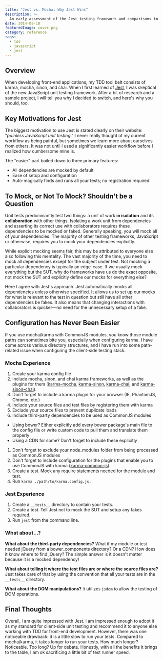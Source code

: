 ```yaml
---
title: "Jest vs. Mocha: Why Jest Wins"
description: >-
  An early assessment of the Jest testing framework and comparisons to mocha/karma.
date: 2014-09-10
featuredImage: cover.png
category: reference
tags:
  - tdd
  - javascript
  - jest
---
```


## Overview

When developing front-end applications, my TDD tool belt consists of karma, mocha, sinon, and chai. When I first learned of [Jest](http://facebook.github.io/jest), I was skeptical of the new JavaScript unit testing framework. After a bit of research and a sample project, I will tell you why I decided to switch, and here's why you should, too.

## Key Motivations for Jest

The biggest motivation to use Jest is stated clearly on their website: "_painless JavaScript unit testing_." I never really thought of my current workflow as being painful, but sometimes we learn more about ourselves from others. It was not until I used a significantly easier workflow before I realized how cumbersome mine is.

The "easier" part boiled down to three primary features:

- All dependencies are mocked by default
- Ease of setup and configuration
- Auto-magically finds and runs all your tests; no registration required

## To Mock, or Not To Mock? Shouldn't be a Question

Unit tests predominantly test two things: a unit of work **in isolation** and its **collaboration** with other things. Isolating a work unit from dependencies and asserting its correct use with collaborators requires these dependencies to be mocked or faked. Generally speaking, you will mock all of your dependencies. The majority of other testing frameworks, JavaScript or otherwise, requires you to mock your dependencies explicitly.

While explicit mocking seems fair, this may be attributed to everyone else also following this mentality. The vast majority of the time, you need to mock all dependencies except for the subject under test. Not mocking a particular dependency is typically an edge-case. If we usually mock everything but the SUT, why do frameworks have us do the exact opposite, not mock the SUT and explicitly define our mocks for everything else?

Here I agree with Jest's approach. Jest automatically mocks all dependencies unless otherwise specified. It allows us to set up our mocks for what is relevant to the test in question but still have all other dependencies be fakes. It also means that changing interactions with collaborators is quicker—no need for the unnecessary setup of a fake.

## Configuration has Never Been Easier

If you use mocha/karma with CommonJS modules, you know those module paths can sometimes bite you, especially when configuring karma. I have come across various directory structures, and I have run into some path-related issue when configuring the client-side testing stack.

### Mocha Experience

1. Create your karma config file
1. Include mocha, sinon, and chai karma frameworks, as well as the plugins for them ([karma-mocha](https://www.npmjs.org/package/karma-mocha), [karma-sinon](https://www.npmjs.org/package/karma-sinon), [karma-chai](https://www.npmjs.org/package/karma-chai), and [karma-sinon-chai](https://www.npmjs.org/package/karma-sinon-chai)).
1. Don't forget to include a karma plugin for your browser (IE, PhantomJS, Chrome, etc.)
1. Include your source files and test files by registering them with karma
1. Exclude your source files to prevent duplicate loads
1. Include third-party dependencies to be used as CommonJS modules

- Using bower? Either explicitly add every bower package's main file to the config file or write custom code to pull them and translate them properly
- Using a CDN for some? Don't forget to include these explicitly

1. Don't forget to exclude your node_modules folder from being processed as CommonJS modules
1. Don't forget to include configuration for the plugins that enable you to use CommonJS with karma ([karma-common-js](https://www.npmjs.org/package/karma-commonjs)).
1. Create a test. Mock any require statements needed for the module and test.
1. Run `karma ./path/to/karma.config.js.`

### Jest Experience

1. Create a `__tests__` directory to contain your tests.
1. Create a test. Tell Jest not to mock the SUT and setup any fakes required.
1. Run `jest` from the command line.

### What about...?

**What about the third-party dependencies?** What if my module or test needed jQuery from a bower_components directory? Or a CDN? How does it know where to find jQuery? The simple answer is it doesn't matter because it is a mocked dependency!

**What about telling it where the test files are or where the source files are?** Jest takes care of that by using the convention that all your tests are in the `__tests__` directory.

**What about the DOM manipulations?** It utilizes `jsdom` to allow the testing of DOM operations.

## Final Thoughts

Overall, I am quite impressed with Jest. I am impressed enough to adopt it as my standard for client-side unit testing and recommend it to anyone else working with TDD for front-end development. However, there was one noticeable drawback: it is a little slow to run your tests. Compared to mocha/karma, it takes longer to run your tests. How much longer? Noticeable. Too long? Up for debate. Honestly, with all the benefits it brings to the table, I am ok sacrificing a little bit of test runner speed.
